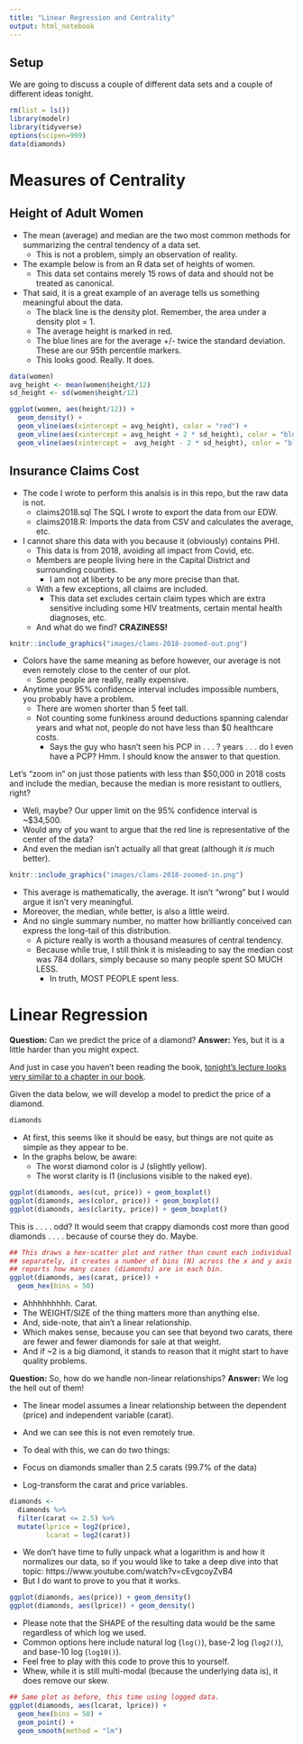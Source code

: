 ```yaml
---
title: "Linear Regression and Centrality"
output: html_notebook
---
```


## Setup

We are going to discuss a couple of different data sets and a couple of different ideas tonight.

```r
rm(list = ls())
library(modelr)
library(tidyverse)
options(scipen=999)
data(diamonds)
```

# Measures of Centrality

## Height of Adult Women

- The mean (average) and median are the two most common methods for summarizing the central tendency of a data set.
    - This is not a problem, simply an observation of reality.
- The example below is from an R data set of heights of women.
    - This data set contains merely 15 rows of data and should not be treated as canonical.
- That said, it is a great example of an average tells us something meaningful about the data.
    - The black line is the density plot. Remember, the area under a density plot = 1.
    - The average height is marked in red.
    - The blue lines are for the average +/- twice the standard deviation. These are our 95th percentile markers.
    - This looks good. Really. It does.

```r
data(women)
avg_height <- mean(women$height/12)
sd_height <- sd(women$height/12)

ggplot(women, aes(height/12)) +
  geom_density() +
  geom_vline(aes(xintercept = avg_height), color = "red") +
  geom_vline(aes(xintercept = avg_height + 2 * sd_height), color = "blue") +
  geom_vline(aes(xintercept =  avg_height - 2 * sd_height), color = "blue")
```

## Insurance Claims Cost

- The code I wrote to perform this analsis is in this repo, but the raw data is not.
    - claims2018.sql The SQL I wrote to export the data from our EDW.
    - claims2018.R: Imports the data from CSV and calculates the average, etc.
- I cannot share this data with you because it (obviously) contains PHI.
    - This data is from 2018, avoiding all impact from Covid, etc.
    - Members are people living here in the Capital District and surrounding counties.
        - I am not at liberty to be any more precise than that.
    - With a few exceptions, all claims are included.
        - This data set excludes certain claim types which are extra sensitive including some HIV treatments, certain mental health diagnoses, etc.
    - And what do we find? **CRAZINESS!**

```r
knitr::include_graphics("images/clams-2018-zoomed-out.png")
```

- Colors have the same meaning as before however, our average is not even remotely close to the center of our plot.
    - Some people are really, really expensive.
- Anytime your 95% confidence interval includes impossible numbers, you probably have a problem.
    - There are women shorter than 5 feet tall.
    - Not counting some funkiness around deductions spanning calendar years and what not, people do not have less than $0 healthcare costs.
        - Says the guy who hasn't seen his PCP in . . . ? years . . . do I even have a PCP? Hmm. I should know the answer to that question.

Let's "zoom in" on just those patients with less than $50,000 in 2018 costs and include the median, because the median is more resistant to outliers, right?

- Well, maybe? Our upper limit on the 95% confidence interval is ~$34,500.
- Would any of you want to argue that the red line is representative of the center of the data?
- And even the median isn't actually all that great (although it _is_ much better).

```r
knitr::include_graphics("images/clams-2018-zoomed-in.png")
```

- This average is mathematically, the average. It isn't "wrong" but I would argue it isn't very meaningful.
- Moreover, the median, while better, is also a little weird.
- And no single summary number, no matter how brilliantly conceived can express the long-tail of this distribution.
    - A picture really is worth a thousand measures of central tendency.
    - Because while true, I still think it is misleading to say the median cost was 784 dollars, simply because so many people spent SO MUCH LESS.
         - In truth, MOST PEOPLE spent less.


# Linear Regression

**Question:** Can we predict the price of a diamond?
**Answer:** Yes, but it is a little harder than you might expect.

And just in case you haven't been reading the book, [tonight's lecture looks very similar to a chapter in our book](https://r4ds.had.co.nz/model-building.html).

Given the data below, we will develop a model to predict the price of a diamond.

```r
diamonds
```

- At first, this seems like it should be easy, but things are not quite as simple as they appear to be.
- In the graphs below, be aware: 
    - The worst diamond color is J (slightly yellow). 
    - The worst clarity is I1 (inclusions visible to the naked eye).

```r
ggplot(diamonds, aes(cut, price)) + geom_boxplot()
ggplot(diamonds, aes(color, price)) + geom_boxplot()
ggplot(diamonds, aes(clarity, price)) + geom_boxplot()
```

This is . . . . odd? It would seem that crappy diamonds cost more than good diamonds . . . . because of course they do. Maybe.

```r
## This draws a hex-scatter plot and rather than count each individual diamond
## separately, it creates a number of bins (N) across the x and y axis and then
## reports how many cases (diamonds) are in each bin.
ggplot(diamonds, aes(carat, price)) + 
  geom_hex(bins = 50)
```

- Ahhhhhhhhh. Carat.
- The WEIGHT/SIZE of the thing matters more than anything else. 
- And, side-note, that ain't a linear relationship.
- Which makes sense, because you can see that beyond two carats, there are fewer and fewer diamonds for sale at that weight.
- And if ~2 is a big diamond, it stands to reason that it might start to have quality problems.

**Question:** So, how do we handle non-linear relationships?
**Answer:** We log the hell out of them!

- The linear model assumes a linear relationship between the dependent (price) and independent variable (carat).
- And we can see this is not even remotely true.
- To deal with this, we can do two things:

- Focus on diamonds smaller than 2.5 carats (99.7% of the data)
- Log-transform the carat and price variables.

```r
diamonds <- 
  diamonds %>%
  filter(carat <= 2.5) %>%
  mutate(lprice = log2(price),
         lcarat = log2(carat))
```

- We don't have time to fully unpack what a logarithm is and how it normalizes our data, so if you would like to take a deep dive into that topic: https://www.youtube.com/watch?v=cEvgcoyZvB4
- But I do want to prove to you that it works.

```r
ggplot(diamonds, aes(price)) + geom_density()
ggplot(diamonds, aes(lprice)) + geom_density()
```

- Please note that the SHAPE of the resulting data would be the same regardless of which log we used. 
- Common options here include natural log (`log()`), base-2 log (`log2()`), and base-10 log (`log10()`).
- Feel free to play with this code to prove this to yourself.
- Whew, while it is still multi-modal (because the underlying data is), it does remove our skew.

```r
## Same plot as before, this time using logged data.
ggplot(diamonds, aes(lcarat, lprice)) + 
  geom_hex(bins = 50) +
  geom_point() +
  geom_smooth(method = "lm")
```